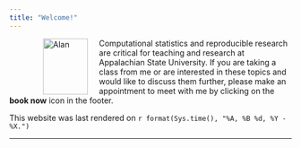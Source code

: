 ```yaml
---
title: "Welcome!"
---
```


<figure>
<img src="./images/Alan.png" alt="Alan" align="left" hspace="20" style="width:80px;height:100px;">
</figure>



 
Computational statistics and reproducible research are critical for teaching and research at Appalachian State University.  If you are taking a class from me or are interested in these topics and would like to discuss them further, please make an appointment to meet with me by clicking on the **book now** icon in the footer.  

This website was last rendered on `r format(Sys.time(), "%A, %B %d, %Y - %X.")`


* * *
